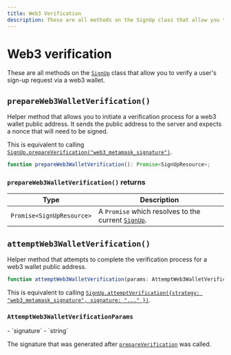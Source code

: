 ```yaml
---
title: Web3 Verification
description: These are all methods on the SignUp class that allow you to verify a user's sign-up request via a web3 wallet.
---
```


# Web3 verification

These are all methods on the [`SignUp`][signup-ref] class that allow you to verify a user's sign-up request via a web3 wallet.

## `prepareWeb3WalletVerification()`

Helper method that allows you to initiate a verification process for a web3 wallet public address. It sends the public address to the server and expects a nonce that will need to be signed.

This is equivalent to calling [`SignUp.prepareVerification("web3_metamask_signature")`](/docs/references/javascript/sign-up/verification#prepare-verification).

```typescript {{ prettier: false }}
function prepareWeb3WalletVerification(): Promise<SignUpResource>;
```

### `prepareWeb3WalletVerification()` returns

| Type | Description |
| - | - |
| `Promise<SignUpResource>` | A `Promise` which resolves to the current [`SignUp`][signup-ref]. |

## `attemptWeb3WalletVerification()`

Helper method that attempts to complete the verification process for a web3 wallet public address.

```typescript {{ prettier: false }}
function attemptWeb3WalletVerification(params: AttemptWeb3WalletVerificationParams): Promise<SignUp>;
```

This is equivalent to calling [`SignUp.attemptVerification({strategy: "web3_metamask_signature", signature: "..." })`](/docs/references/javascript/sign-up/verification#attempt-verification).

### `AttemptWeb3WalletVerificationParams`

<Properties>
  - `signature`
  - `string`

  The signature that was generated after [`prepareVerification`](#prepare-verification) was called.
</Properties>

[signup-ref]: /docs/references/javascript/sign-up/sign-up
